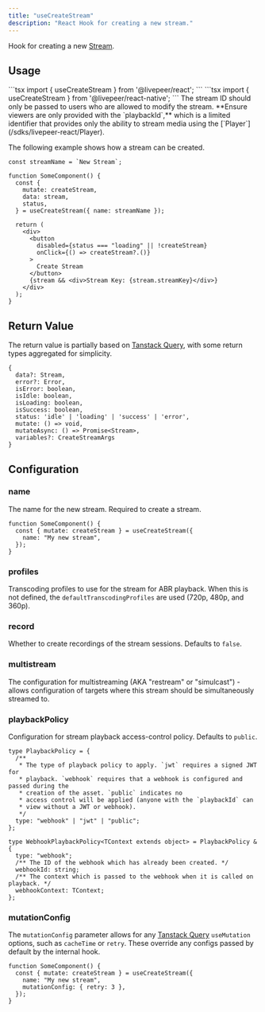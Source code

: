 ```yaml
---
title: "useCreateStream"
description: "React Hook for creating a new stream."
---
```


Hook for creating a new
[Stream](https://github.com/livepeer/livepeer-react/blob/main/packages/core/src/types/provider.ts).

## Usage

<Tabs>
  <Tab title='React'>
    ```tsx 
    import { useCreateStream } from '@livepeer/react';
    ```

  </Tab>
  <Tab title="React Native">
    ```tsx 
    import { useCreateStream } from '@livepeer/react-native';
    ```

  </Tab>
</Tabs>

<Warning>
  The stream ID should only be passed to users who are allowed to modify the
  stream. **Ensure viewers are only provided with the `playbackId`,** which is a
  limited identifier that provides only the ability to stream media using the
  [`Player`](/sdks/livepeer-react/Player).
</Warning>

The following example shows how a stream can be created.

```tsx
const streamName = `New Stream`;

function SomeComponent() {
  const {
    mutate: createStream,
    data: stream,
    status,
  } = useCreateStream({ name: streamName });

  return (
    <div>
      <button
        disabled={status === "loading" || !createStream}
        onClick={() => createStream?.()}
      >
        Create Stream
      </button>
      {stream && <div>Stream Key: {stream.streamKey}</div>}
    </div>
  );
}
```

## Return Value

The return value is partially based on
[Tanstack Query](https://tanstack.com/query/v4/docs/reference/useMutation), with
some return types aggregated for simplicity.

```tsx
{
  data?: Stream,
  error?: Error,
  isError: boolean,
  isIdle: boolean,
  isLoading: boolean,
  isSuccess: boolean,
  status: 'idle' | 'loading' | 'success' | 'error',
  mutate: () => void,
  mutateAsync: () => Promise<Stream>,
  variables?: CreateStreamArgs
}
```

## Configuration

### name

The name for the new stream. Required to create a stream.

```tsx
function SomeComponent() {
  const { mutate: createStream } = useCreateStream({
    name: "My new stream",
  });
}
```

### profiles

Transcoding profiles to use for the stream for ABR playback. When this is not
defined, the `defaultTranscodingProfiles` are used (720p, 480p, and 360p).

### record

Whether to create recordings of the stream sessions. Defaults to `false`.

### multistream

The configuration for multistreaming (AKA "restream" or "simulcast") - allows
configuration of targets where this stream should be simultaneously streamed to.

### playbackPolicy

Configuration for stream playback access-control policy. Defaults to `public`.

```tsx
type PlaybackPolicy = {
  /**
   * The type of playback policy to apply. `jwt` requires a signed JWT for
   * playback. `webhook` requires that a webhook is configured and passed during the
   * creation of the asset. `public` indicates no
   * access control will be applied (anyone with the `playbackId` can
   * view without a JWT or webhook).
   */
  type: "webhook" | "jwt" | "public";
};

type WebhookPlaybackPolicy<TContext extends object> = PlaybackPolicy & {
  type: "webhook";
  /** The ID of the webhook which has already been created. */
  webhookId: string;
  /** The context which is passed to the webhook when it is called on playback. */
  webhookContext: TContext;
};
```

### mutationConfig

The `mutationConfig` parameter allows for any
[Tanstack Query](https://tanstack.com/query/v4/docs/reference/useMutation)
`useMutation` options, such as `cacheTime` or `retry`. These override any
configs passed by default by the internal hook.

```tsx {4}
function SomeComponent() {
  const { mutate: createStream } = useCreateStream({
    name: "My new stream",
    mutationConfig: { retry: 3 },
  });
}
```
